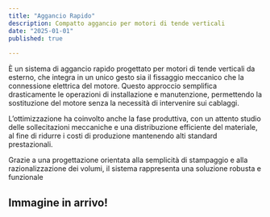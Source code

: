```yaml
---
title: "Aggancio Rapido"
description: Compatto aggancio per motori di tende verticali
date: "2025-01-01"
published: true
  
---
```


È un sistema di aggancio rapido progettato per motori di tende verticali da esterno, che integra in un unico gesto sia il fissaggio meccanico che la connessione elettrica del motore. Questo approccio semplifica drasticamente le operazioni di installazione e manutenzione, permettendo la sostituzione del motore senza la necessità di intervenire sui cablaggi.

L’ottimizzazione ha coinvolto anche la fase produttiva, con un attento studio delle sollecitazioni meccaniche e una distribuzione efficiente del materiale, al fine di ridurre i costi di produzione mantenendo alti standard prestazionali.

Grazie a una progettazione orientata alla semplicità di stampaggio e alla razionalizzazione dei volumi, il sistema rappresenta una soluzione robusta e funzionale

## Immagine in arrivo!
